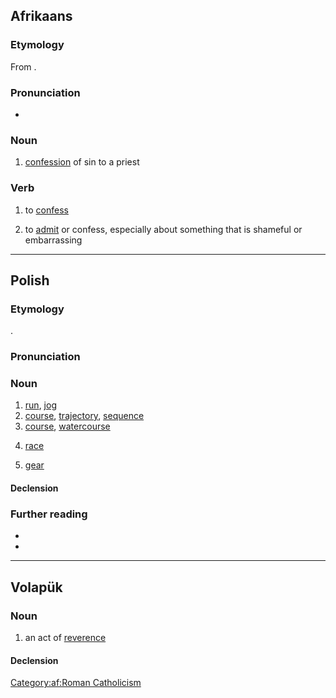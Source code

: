 ==Afrikaans==

===Etymology===
From {{inh|af|nl|biecht}}.

===Pronunciation===
* {{IPA|af|/ˈbiχ/}}

===Noun===
{{af-noun|biegte}}

# {{lb|af|religion}} [[confession]] of sin to a priest

===Verb===
{{af-verb}}

# {{lb|af|religion}} to [[confess]]
# to [[admit]] or confess, especially about something that is shameful or embarrassing

[[Category:af:Roman Catholicism]]

----

==Polish==
{{wp|lang=pl}}

===Etymology===
{{inh+|pl|sla-pro|*běgъ}}.

===Pronunciation===
{{pl-p|a=pl-bieg.ogg}}

===Noun===
{{pl-noun|m-in}}

# [[run]], [[jog]]
# [[course]], [[trajectory]], [[sequence]]
# [[course]], [[watercourse]]
# {{lb|pl|athletics}} [[race]]
# [[gear]] {{gl|a configuration of the transmission of an motor car}}
#: {{uxi|pl|skrzynia biegów|gearbox}}

====Declension====
{{pl-decl-noun-m-in}}

===Further reading===
* {{R:pl:WSJP}}
* {{R:pl:PWN}}

{{C|pl|Automotive|Exercise}}

----

==Volapük==

===Noun===
{{vo-noun}}

# an act of [[reverence]]

====Declension====
{{vo-decl-noun}}